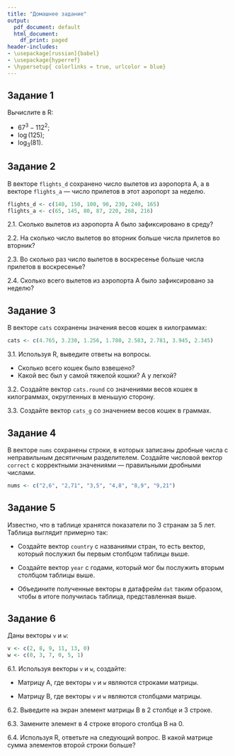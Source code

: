 ```yaml
---
title: "Домашнее задание"
output:
  pdf_document: default
  html_document:
    df_print: paged
header-includes:
- \usepackage[russian]{babel}
- \usepackage{hyperref}
- \hypersetup{ colorlinks = true, urlcolor = blue}
---
```


## Задание 1

Вычислите в R:

* $67 ^ 3 - 112 ^ 2$;
* $\log(125)$;
* $\log_3(81)$.

## Задание 2

В векторе `flights_d` сохранено число вылетов из аэропорта А, а в векторе `flights_a` — число прилетов в этот аэропорт за неделю.

```r
flights_d <- c(140, 150, 100, 90, 230, 240, 165)
flights_a <- c(65, 145, 80, 87, 220, 268, 216)
```

2.1. Сколько вылетов из аэропорта А было зафиксировано в среду?

2.2.  На сколько число вылетов во вторник больше числа прилетов во вторник?

2.3. Во сколько раз число вылетов в воскресенье больше числа прилетов в воскресенье?

2.4. Сколько всего вылетов из аэропорта А было зафиксировано за неделю?

## Задание 3

В векторе `cats` сохранены значения весов кошек в килограммах:

```r
cats <- c(4.765, 3.230, 1.256, 1.780, 2.583, 2.781, 3.945, 2.345)
```

3.1. Используя R, выведите ответы на вопросы.

* Сколько всего кошек было взвешено?
* Какой вес был у самой тяжелой кошки? А у легкой?

3.2. Создайте вектор `cats.round` со значениями весов кошек в килограммах, округленных в меньшую сторону.

3.3. Создайте вектор `cats_g` со значением весов кошек в граммах.

## Задание 4

В векторе `nums` сохранены строки, в которых записаны дробные числа с неправильным десятичным разделителем. Создайте числовой вектор `correct` с корректными значениями — правильными дробными числами.

```r
nums <- c("2,6", "2,71", "3,5", "4,8", "8,9", "9,21")
```

## Задание 5

Известно, что в таблице хранятся показатели по 3 странам за 5 лет. Таблица выглядит примерно так:

\begin{table}[]
\centering
\begin{tabular}{|l|l|}
\hline
\textbf{country} & \textbf{year} \\ \hline
France           & 2000          \\ \hline
France           & 2001          \\ \hline
France           & 2002          \\ \hline
France           & 2003          \\ \hline
France           & 2004          \\ \hline
Italy            & 2000          \\ \hline
Italy            & 2001          \\ \hline
Italy            & 2002          \\ \hline
Italy            & 2003          \\ \hline
Italy            & 2004          \\ \hline
Spain            & 2000          \\ \hline
Spain            & 2001          \\ \hline
Spain            & 2002          \\ \hline
Spain            & 2003          \\ \hline
Spain            & 2004          \\ \hline
\end{tabular}
\end{table}

* Создайте вектор `country` с названиями стран, то есть вектор, который послужил бы первым столбцом таблицы выше.

* Создайте вектор `year` с годами, который мог бы послужить вторым столбцом таблицы выше.

* Объедините полученные векторы в датафрейм `dat` таким образом, чтобы в итоге получилась таблица, представленная выше.

## Задание 6

Даны векторы `v` и `w`:

```r
v <- c(2, 8, 9, 11, 13, 0)
w <- c(0, 3, 7, 0, 5, 1)
```

6.1. Используя векторы `v` и `w`, создайте:

* Матрицу A, где векторы `v` и `w` являются строками матрицы. 

* Матрицу B, где векторы `v` и `w` являются столбцами матрицы. 

6.2. Выведите на экран элемент матрицы B в 2 столбце и 3 строке.

6.3. Замените элемент в 4 строке второго столбца B на 0.

6.4. Используя R, ответьте на следующий вопрос. В какой матрице сумма элементов второй строки больше?

